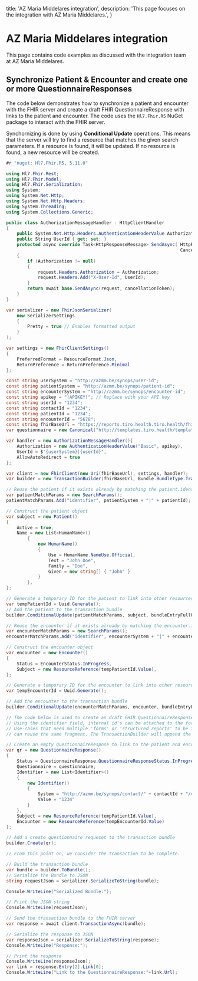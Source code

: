   title: 'AZ Maria Middelares integration',
  description: 'This page focuses on the integration with AZ Maria Middelares.',
}

# AZ Maria Middelares integration

This page contains code examples as discussed with the integration team at AZ Maria Middelares.

## Synchronize Patient & Encounter and create one or more QuestionnaireResponses

The code below demonstrates how to synchronize a patient and encounter with the FHIR server and create a draft FHIR QuestionnaireResponse with links to the patient and encounter. The code uses the `Hl7.Fhir.R5` NuGet package to interact with the FHIR server.

Synchornizing is done by using **Conditional Update** operations. This means that the server will try to find a resource that matches the given search parameters. If a resource is found, it will be updated. If no resource is found, a new resource will be created.

```csharp
#r "nuget: Hl7.Fhir.R5, 5.11.0"

using Hl7.Fhir.Rest;
using Hl7.Fhir.Model;
using Hl7.Fhir.Serialization;
using System;
using System.Net.Http;
using System.Net.Http.Headers;
using System.Threading;
using System.Collections.Generic;

public class AuthorizationMessageHandler : HttpClientHandler
{
    public System.Net.Http.Headers.AuthenticationHeaderValue Authorization { get; set; }
    public String UserId { get; set; }
    protected async override Task<HttpResponseMessage> SendAsync( HttpRequestMessage request,
                                                                  CancellationToken cancellationToken)
    {
        if (Authorization != null)
        {
            request.Headers.Authorization = Authorization;
            request.Headers.Add("X-User-Id", UserId);
        }
        return await base.SendAsync(request, cancellationToken);
    }
}

var serializer = new FhirJsonSerializer(
    new SerializerSettings
    {
        Pretty = true // Enables formatted output
    }
);

var settings = new FhirClientSettings()
{
    PreferredFormat = ResourceFormat.Json,
    ReturnPreference = ReturnPreference.Minimal
};

const string userSystem = "http://azmm.be/synops/user-id";
const string patientSystem = "http://azmm.be/synops/patient-id";
const string encounterSystem = "http://azmm.be/synops/encounter-id";
const string apikey = "!APIKEY!"; // Replace with your API key
const string userId = "1234";
const string contactId = "1234";
const string patientId = "1234";
const string encounterId = "5678";
const string fhirBaseUrl = "https://reports.tiro.health.tiro.health/fhir/r5";
var questionnaire = new Canonical("http://templates.tiro.health/templates/578878825e6941aca66e1ad93e3da06d");

var handler = new AuthorizationMessageHandler(){
    Authorization = new AuthenticationHeaderValue("Basic", apikey),
    UserId = $"{userSystem}|{userId}",
    AllowAutoRedirect = true
};

var client = new FhirClient(new Uri(fhirBaseUrl), settings, handler);
var builder = new TransactionBuilder(fhirBaseUrl, Bundle.BundleType.Transaction);

// Reuse the patient if it exists already by matching the patient.identifier
var patientMatchParams = new SearchParams();
patientMatchParams.Add("identifier", patientSystem + "|" + patientId);

// Construct the patient object
var subject = new Patient()
{
    Active = true,
    Name = new List<HumanName>()
        {
            new HumanName()
            {
                Use = HumanName.NameUse.Official,
                Text = "John Doe",
                Family = "Doe",
                Given = new string[] { "John" }
            }
        },
};

// Generate a temporary ID for the patient to link into other resources (ex. Encounter)
var tempPatientId = Uuid.Generate();
// Add the patient to the transaction bundle
builder.ConditionalUpdate(patientMatchParams, subject, bundleEntryFullUrl: tempPatientId.Value);

// Reuse the encounter if it exists already by matching the encounter.identifier
var encounterMatchParams = new SearchParams();
encounterMatchParams.Add("identifier", encounterSystem + "|" + encounterId);

// Construct the encounter object
var encounter = new Encounter()
{
    Status = EncounterStatus.InProgress,
    Subject = new ResourceReference(tempPatientId.Value),
};

// Generate a temporary ID for the encounter to link into other resources (ex. Questionnaire)
var tempEncounterId = Uuid.Generate();

// Add the encounter to the transaction bundle
builder.ConditionalUpdate(encounterMatchParams, encounter, bundleEntryFullUrl: tempEncounterId.Value);

// The code below is used to create an draft FHIR QuestionnaireResponse with links to the patient and encounter.
// Using the identifier field, internal id's can be attached to the form.
// Use-cases that need multiple 'forms' or 'structured reports' to be filled for the same encounter and patient,
// can reuse the same fragment. The TransactionBuilder will append the requests to the bundle.

// Create an empty QuestionnaireRespnse to link to the patient and encounter and attach a custom identifier
var qr = new QuestionnaireResponse()
{
    Status = QuestionnaireResponse.QuestionnaireResponseStatus.InProgress,
    Questionnaire = questionnaire,
    Identifier = new List<Identifier>()
    {
        new Identifier()
        {
            System = "http://azmm.be/synops/contact/" + contactId + "/contactveld",
            Value = "1234"
        }
    },
    Subject = new ResourceReference(tempPatientId.Value),
    Encounter = new ResourceReference(tempEncounterId.Value)
};

// Add a create questionnaire requeset to the transaction bundle
builder.Create(qr);

// From this point on, we consider the transaction to be complete.

// Build the transaction bundle
var bundle = builder.ToBundle();
// Serialize the Bundle to JSON
string requestJson = serializer.SerializeToString(bundle);

Console.WriteLine("Serialized Bundle:");

// Print the JSON string
Console.WriteLine(requestJson);

// Send the transaction bundle to the FHIR server
var response = await client.TransactionAsync(bundle);

// Serialize the response to JSON
var responseJson = serializer.SerializeToString(response);
Console.WriteLine("Response:");

// Print the response
Console.WriteLine(responseJson);
var link = response.Entry[2].Link[0];
Console.WriteLine("Link to the QuestionnaireResponse:"+link.Url);
```
